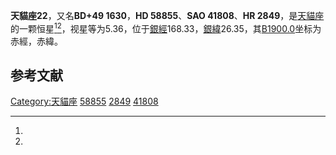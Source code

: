 {{Starbox begin
| name = 天貓座22
}}
{{Starbox observe
| epoch = [[J2000.0|J2000.0]]
| constell = [[天貓座|天貓座]]<ref name=SIMBAD>{{cite web
 | url=http://simbad.u-strasbg.fr/simbad/sim-id?Ident=HR+2849
 | title=Pulsating variable Star
 | publisher=Centre de Données astronomiques de Strasbourg
 | work=SIMBAD
 | accessdate=2012-07-13
 | archive-date=2016-03-17
 | archive-url=https://web.archive.org/web/20160317175243/http://simbad.u-strasbg.fr/simbad/sim-id?Ident=HR%202849
 }}</ref><ref name=DATA>{{cite web
 | url=http://vizier.u-strasbg.fr/viz-bin/VizieR-5?-out.add=.&-source=5050&-corr=PK=HR&-out.max=9999&HR=2849
 | title=VizieR Detailed Page
 | accessdate=2012-07-13
 | archive-date=2016-03-05
 | archive-url=https://web.archive.org/web/20160305224829/http://vizier.u-strasbg.fr/viz-bin/VizieR-5?-out.add=.&-source=5050&-corr=PK=HR&-out.max=9999&HR=2849
 }}</ref>
| 星官 = 
| ra = {{RA|7|29|56}}<ref name=SIMBAD /><ref name=DATA />
| dec = {{DEC|+49|40|21}}<ref name=SIMBAD /><ref name=DATA />
| appmag_v = 5.36<ref name=SIMBAD /><ref name=DATA />
}}
{{Starbox character
| class = F6V<ref name=SIMBAD /><ref name=DATA />
| b-v = 0.45<ref name=SIMBAD /><ref name=DATA />
| u-b = -0.06<ref name=SIMBAD /><ref name=DATA />
| r-i = <ref name=SIMBAD /><ref name=DATA />
| variable = 
}}
{{Starbox astrometry
| radial_v = -0.06
| prop_mo_ra = -27
| parallax = 0.042
| p_error = 
}}
{{Starbox catalog
| names =BD+49 1630，[[SAO星表|SAO]] 41808，[[HD星表|HD]] 58855，[[HR星表|HR]] 2849}}
{{Starbox reference |Simbad=HR+2849}}
{{Starbox end}}

'''天貓座22'''，又名'''BD+49 1630'''，'''HD 58855'''、'''SAO 41808'''、'''HR 2849'''，是[[天貓座|天貓座]]的一颗恒星<ref name=SIMBAD /><ref name=DATA />，视星等为5.36，位于[[銀道座標系|銀經]]168.33，[[銀道座標系|銀緯]]26.35，其[[B1900.0|B1900.0]]坐标为赤經{{RA|7|22|20.5}}，赤緯{{DEC|+49|26.35|45}}。

== 参考文献 ==
{{reflist}}

{{天猫座恒星}}
{{星官|座旗|9|11}}

[[Category:天貓座|Category:天貓座]]
[[Category:HD和HDE天體|58855]]
[[Category:HR天體|2849]]
[[Category:SAO天體|41808]]


{{star-stub}}